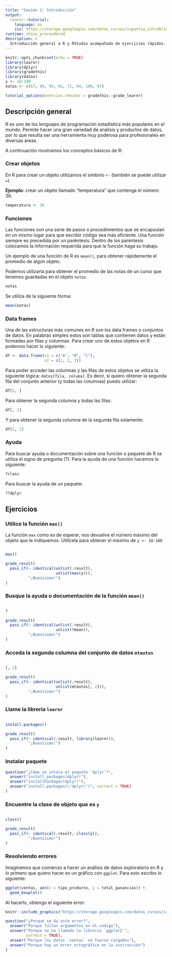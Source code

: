 ```yaml
---
title: "Sesión 1: Introducción"
output: 
  learnr::tutorial:
    language: es
    css: https://storage.googleapis.com/datos_cursos/ixpantia_introR/intro_r.css
runtime: shiny_prerendered
description: >
  Introducción general a R y RStudio acompañada de ejercicios rápidos.
---
```


<style>
@import url('https://fonts.googleapis.com/css2?family=Roboto+Mono&family=Roboto+Slab&family=Source+Sans+Pro:wght@300;400&display=swap');

@import url('https://fonts.googleapis.com/css2?family=Lato&display=swap');
</style> 

```r
knitr::opts_chunk$set(echo = TRUE)
library(learnr)
library(dplyr)
library(gradethis)
library(datos)
y <- 10:100
notas <- c(67, 89, 95, 92, 71, 84, 100, 97)

tutorial_options(exercise.checker = gradethis::grade_learnr)
```

## Descripción general 

R es uno de los lenguajes de programación estadística más populares en
el mundo. Permite hacer una gran variedad de análisis y productos 
de datos, por lo que resulta ser una herramienta muy poderosa para
profesionales en diversas áreas. 

A continuación mostramos los conceptos básicos de R:

### Crear objetos

En R para crear un objeto utilizamos el símbolo `<-` (también se 
puede utilizar `=`). 

**Ejemplo**: crear un objeto llamado "temperatura" que contenga el número 36.

```r
temperatura <- 36
```

### Funciones

Las funciones son una serie de pasos o procedimientos que se
encapsulan en un mismo lugar para que escribir código sea más
eficiente. Una función siempre es precedida por un paréntesis. Dentro
de los paréntesis colocamos la información requerida para que la
función haga su trabajo.

Un ejemplo de una función de R es `mean()`, para obtener rápidamente el 
promedio de algún objeto. 

Podemos utilizarla para obtener el promedio de las notas de un curso que 
tenemos guardadas en el objeto `notas`.
```r
notas
```

Se utiliza de la siguiente forma:
```r
mean(notas)
```

### Data frames
Una de las estructuras más comunes en R son los data frames o conjuntos de 
datos. En palabras simples estos son tablas que contienen datos y están 
formadas por filas y columnas. Para crear uno de estos objetos en R podemos 
hacer lo siguiente:

```r
df <- data.frame(x1 = c("A", "B", "C"),
                 x2 = c(1, 2, 3))
```

Para poder acceder las columnas y las filas de estos objetos
se utiliza la siguiente lógica: `datos[fila, columa]`. Es decir, si
quiero obtener la segunda fila del conjunto anterior (y todas las
columnas) puedo utilizar:

```r
df[2, ]
```

Para obtener la segunda columna y todas las filas:

```r
df[, 2]
```

Y para obtener la segunda columna de la segunda fila solamente:

```r
df[2, 2]
```

### Ayuda

Para buscar ayuda o documentación sobre una función o paquete de R 
se utiliza el signo de pregunta (?). Para la ayuda de una función 
hacemos lo siguiente:

```r
?class
```
 
Para buscar la ayuda de un paquete:

```r
??dplyr
```

## Ejercicios 

### Utilice la función `max()`
La función `max` como es de esperar, nos devuelve el número máximo 
del objeto que le indiquemos. Utilícela para obtener el máximo de 
`y <- 10:100`

```r
 
```

```r
max()
```

```r
grade_result(
  pass_if(~ identical(unlist(.result), 
                      unlist(max(y))),
          "¡Buenísimo!")
)
```


### Busque la ayuda o documentación de la función `mean()`

```r
 
```

```r
?
```

```r
grade_result(
  pass_if(~ identical(unlist(.result), 
                      unlist(?mean)),
          "¡Buenísimo!")
)
```

### Acceda la segunda columna del conjunto de datos `mtautos`

```r
 
```

```r
[, 2]
```

```r
grade_result(
  pass_if(~ identical(unlist(.result), 
                      unlist(mtautos[, 2])),
          "¡Buenísimo!")
)
```

### Llame la librería `learnr`

```r
 
```

```r
install.packages()
```

```r
grade_result(
  pass_if(~ identical(.result, library(learnr)),
          "¡Buenísimo!")
)
```

### Instalar paquete

```r
question("¿Cómo se intala el paquete `dplyr`?",
  answer("install_packages(dplyr)"),
  answer("installPackages(dplyr)"),
  answer("install.packages(\"dplyr\")", correct = TRUE)
)
```

### Encuentre la clase de objeto que es `y`

```r
 
```

```r
class()
```

```r
grade_result(
  pass_if(~ identical(.result, class(y)),
          "¡Buenísimo!")
)
```

### Resolviendo errores

Imaginemos que comienzo a hacer un análisis de datos exploratorio en R y lo 
primero que quiero hacer es un gráfico con `ggplot`. Para esto escribo lo 
siguiente:

```r
ggplot(ventas, aes(x = tipo_producto, y = total_ganancias)) +
  geom_boxplot()
```

Al hacerlo, obtengo el siguiente error:
```r
knitr::include_graphics("https://storage.googleapis.com/datos_cursos/ixpantia_introR/error_libreria.png")  
```

```r
question("¿Porqué se da esta error?",
  answer("Porque faltan argumentos en el código"),
  answer("Porque no ha llamado la librería `ggplot2`", 
         correct = TRUE),
  answer("Porque los datos `ventas` no fueron cargados"),
  answer("Porque hay un error ortográfico en la instrucción")
)
```
